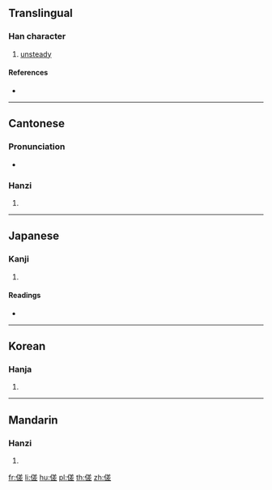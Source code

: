 ==Translingual==

===Han character===
{{Han char|rn=9|rad=人|as=10|sn=12|four=28211|canj=OTQM|ids=⿰亻差}}

# [[unsteady]]

====References====
* {{Han ref|kx=0113.280|dkj=00973|dj=0242.010|hdz=10194.120|uh=509E|ud=20638|bh=D854|bd=55380}}

----

==Cantonese==

===Pronunciation===
* {{IPA|/tsʰɔː˥/|lang=yue}}

===Hanzi===
{{yue-hanzi|jyut=[[co1]]|y=cho1}}

# {{defn|lang=yue|sort=人10}}

----

==Japanese==

===Kanji===
{{ja-kanji|grade=|rs=人10}}

# {{defn|lang=ja|sort=人10}}

====Readings====
* {{ja-readings|on=[[さ]] (sa)|kun=}}

----

==Korean==

===Hanja===
{{ko-hanja|hangeul=사|rv=sa|mr=sa}}

# {{defn|lang=ko|sort=人10}}

----

==Mandarin==

===Hanzi===
{{cmn-hanzi|pin=[[chú]] ([[chu2]]), [[suō]] ([[suo1]])|wg=ch'u<sup>2</sup>, so<sup>1</sup>}}

# {{defn|lang=cmn|sort=人10}}

[[fr:傞]]
[[li:傞]]
[[hu:傞]]
[[pl:傞]]
[[th:傞]]
[[zh:傞]]